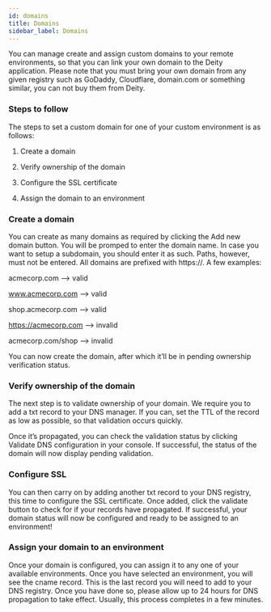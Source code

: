 ```yaml
---
id: domains
title: Domains
sidebar_label: Domains
---
```

You can manage create and assign custom domains to your remote environments, so that you can link your own domain to the Deity application. Please note that you must bring your own domain from any given registry such as GoDaddy, Cloudflare, domain.com or something similar, you can not buy them from Deity.

### Steps to follow
The steps to set a custom domain for one of your custom environment is as follows:

1. Create a domain

2. Verify ownership of the domain

3. Configure the SSL certificate

4. Assign the domain to an environment

### Create a domain
You can create as many domains as required by clicking the Add new domain button. You will be promped to enter the domain name. In case you want to setup a subdomain, you should enter it as such. Paths, however, must not be entered. All domains are prefixed with https://. A few examples:

acmecorp.com —> valid

www.acmecorp.com —> valid

shop.acmecorp.com —> valid

https://acmecorp.com —> invalid

acmecorp.com/shop —> invalid

You can now create the domain, after which it’ll be in pending ownership verification status.

### Verify ownership of the domain
The next step is to validate ownership of your domain. We require you to add a txt record to your DNS manager. If you can, set the TTL of the record as low as possible, so that validation occurs quickly.

Once it’s propagated, you can check the validation status by clicking Validate DNS configuration in your console. If successful, the status of the domain will now display pending validation.

### Configure SSL
You can then carry on by adding another txt record to your DNS registry, this time to configure the SSL certificate. Once added, click the validate button to check for if your records have propagated. If successful, your domain status will now be configured and ready to be assigned to an environment!

### Assign your domain to an environment
Once your domain is configured, you can assign it to any one of your available environments. Once you have selected an environment, you will see the cname record. This is the last record you will need to add to your DNS registry. Once you have done so, please allow up to 24 hours for DNS propagation to take effect. Usually, this process completes in a few minutes.


